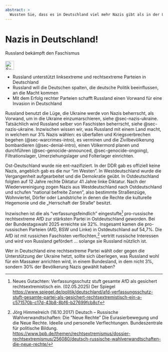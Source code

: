 ```yaml
---
abstract: > 
  Wussten Sie, dass es in Deutschland viel mehr Nazis gibt als in der Ukraine? Was wenn Russland die alle entnazifizieren will? Nachdem es deutsche Nazis gefördert hat.
---
```


# Nazis in Deutschland! {#sec-nazis-germany}

\index{Nazis}
\index{Nazis!Deutschland}
\index{Faschismus}

::: {.callout-caution title="Mythos"}
Russland bekämpft den Faschismus
[<br></br>![Suche nach Kennwort in EUvsDisinfo](../all_common_img/EUvsDisinfo_400x240.jpg){height=2em}](https://euvsdisinfo.eu/disinformation-cases/?text=Nazis+Germany&sort=relevant)
:::

::: {.callout-tip title="Wahrheit"}
- Russland unterstützt linksextreme und rechtsextreme Parteien in Deutschland
- Russland will die Deutschen spalten, die deutsche Politik beeinflussen, an die Macht kommen
- Mit dem Erfolg rechter Parteien schafft Russland einen Vorwand für eine Invasion in Deutschland
:::

Russland benutzt die Lüge, die Ukraine werde von Nazis beherrscht, als Vorwand, um in die Ukraine einzumarschieren, siehe @sec-nazis-ukraine. Tatsächlich wird Russland selber von Faschisten beherrscht, siehe @sec-nazis-ukraine. Inzwischen wissen wir, was Russland mit einem Land macht, in welchem nur 3% Nazis wählen: es überfallen und Kriegsverbrechen begehen (@sec-warcrimes-intro), es verminen und die Zivilbevölkerung bombardieren (@sec-denial-intro), einen Völkermord planen und durchführen (@sec-genocide-announced, @sec-genocide-ongoing), Filtrationslager, Umerziehungslager und Folterlager einrichten. 

Ost-Deutschland wurde nie ent-nazifiziert. In der DDR gab es offiziell keine Nazis, angeblich gab es die nur "im Westen". In Westdeutschland wurde die Vergangenheit aufgearbeitet und die Demokratie geübt. In Ostdeutschland folgten auf 12 Jahre rechte  Diktatur 41 Jahre linke Diktatur. Nach der Wiedervereinigung zogen Nazis aus Westdeutschland nach Ostdeutschland und schufen "national befreite Zonen", also bestimmte Straßenzüge, Wohnviertel,
Dörfer oder Landstriche in denen die Rechte die kulturelle Hegemonie und die „Herrschaft der Straße“ besitzt. 

Inzwischen ist die als "verfassungsfeindlich" eingestufte[^nazis-germany-1-de] pro-russische rechtsextreme AfD zur stärksten Partei in Ostdeutschland geworden. Bei der Bundestagswahl 2025 erreichte sie 32%. Insgesamt kamen die pro-russischen Parteien (AfD, BSW und Linke) in Ostdeutschland auf 54,7%. Die AfD ist mit russichen Faschisten verflochten,[^nazis-germany-2] vertritt russische Interessen und wird von Russland gefördert ... solange sie Russland nützlich ist.

Wer in Deutschland eine rechtsextreme Partei wählt oder gegen die Unterstützung der Ukraine hetzt, sollte sich überlegen, was Russland wohl für ein Massaker anrichten wird, in einem Bundesland, in dem nicht 3%, sondern 30% der Bevölkerung Nazis gewählt haben?

[^nazis-germany-1-de]: Neues Gutachten: Verfassungsschutz stuft gesamte AfD als gesichert rechtsextremistisch ein. (02.05.2025) Der Spiegel    [https://www.spiegel.de/politik/deutschland/afd-verfassungsschutz-stuft-gesamte-partei-als-gesichert-rechtsextremistisch-ein-a-c571570b-c17d-43b8-8bf6-b27699fcb8cf](https://www.spiegel.de/politik/deutschland/afd-verfassungsschutz-stuft-gesamte-partei-als-gesichert-rechtsextremistisch-ein-a-c571570b-c17d-43b8-8bf6-b27699fcb8cf)

[^nazis-germany-2]: Jörg Himmelreich (16.10.2017) Deutsch – Russische Wahlverwandtschaften: Die "Neue Rechte" Die Eurasierbewegung und die Neue Rechte. Ideelle und personelle Verflechtungen. Bundeszentrale für politische Bildung. [https://www.bpb.de/themen/rechtsextremismus/dossier-rechtsextremismus/256080/deutsch-russische-wahlverwandtschaften-die-neue-rechte/](https://www.bpb.de/themen/rechtsextremismus/dossier-rechtsextremismus/256080/deutsch-russische-wahlverwandtschaften-die-neue-rechte/)
